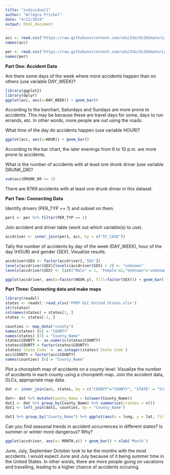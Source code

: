```yaml
---
title: "individual1"
author: "Allegra Frickel"
date: "4/11/2019"
output: html_document
---
```


```r
acc <- read.csv("https://raw.githubusercontent.com/xdaiISU/ds202materials/master/hwlabs/fars2017/accident.csv", stringsAsFactors = FALSE)
names(acc)
```

```r
per <- read.csv("https://raw.githubusercontent.com/xdaiISU/ds202materials/master/hwlabs/fars2017/person.csv", stringsAsFactors = FALSE)
names(per)
```

**Part One: Accident Data**

Are there some days of the week where more accidents happen than on others (use variable DAY_WEEK)?

```r
library(ggplot2)
library(dplyr)
ggplot(acc, aes(x=DAY_WEEK)) + geom_bar()
```

According to the barchart, Saturdays and Sundays are more prone to accidents. This may be because these are travel days for some, days to run errands, etc. In other words, more people are out using the roads.

What time of the day do accidents happen (use variable HOUR)?

```r
ggplot(acc, aes(x=HOUR)) + geom_bar()
```

According to the bar chart, the later evenings from 6 to 10 p.m. are more prone to accidents.

What is the number of accidents with at least one drunk driver (use variable DRUNK_DR)?

```r
sum(acc$DRUNK_DR >= 1)
```

There are 8769 accidents with at least one drunk driver in this dataset.

**Part Two: Connecting Data**

Identify drivers (PER_TYP == 1) and subset on them.

```r
per1 <- per %>% filter(PER_TYP == 1)
```

Join accident and driver table (work out which variable(s) to use).

```r
accdriver <- inner_join(per1, acc, by = c("ST_CASE"))
```

Tally the number of accidents by day of the week (DAY_WEEK), hour of the day (HOUR) and gender (SEX). Visualize results.

```r
accdriver$SEX <- factor(accdriver[,'SEX'])
levels(accdriver$SEX)[levels(accdriver$SEX) > 2] <- "unknown"
levels(accdriver$SEX) <- list("Male" = 1, 'Female'=2,"Unknown"='unknown')
```

```r
ggplot(accdriver, aes(x=factor(HOUR.y), fill=factor(SEX))) + geom_bar() + facet_grid(DAY_WEEK~SEX, scales="free", space="free") + xlab("Hour of the Day") + ylab("Number of Crashes") + ggtitle("Crashes of the Week by Hour and Sex") + guides(fill=guide_legend("SEX")) + scale_fill_discrete(name = "SEX", labels = c("Male","Female","Unknown"))
```

**Part Three: Connecting data and make maps**

```r
library(readxl)
states <- readxl::read_xlsx('FRPP GLC United States.xlsx')
str(states)
colnames(states) = states[1, ]
states <- states[-1, ]
```

```r
counties <- map_data("county")
names(states) [6] = "COUNTY"
names(states) [7] = "County_Name"
states$COUNTY <- as.numeric(states$COUNTY)
states$COUNTY = factor(states$COUNTY)
states$`State Code` =  as.integer(states$`State Code`)
acc$COUNTY = factor(acc$COUNTY)
names(counties) [6] = "County_Name"
```

Plot a choropleth map of accidents on a county level. Visualize the number of accidents in each county using a choropleth map. Join the accident data, GLCs, appropriate map data.

```r
dat <- inner_join(acc, states, by = c("COUNTY"="COUNTY", "STATE" = "State Code")) %>% select(LATITUDE, LONGITUD, COUNTY, "County_Name", DAY, MONTH, YEAR, HOUR, "State Name")
```

```r
dat<- dat %>% mutate(County_Name = tolower(County_Name))
dat1 <- dat %>% group_by(County_Name) %>% summarise(crashes = n())
dat1 <- left_join(dat1, counties, by = "County_Name")
```

```r
dat1 %>% group_by("County_Name") %>% ggplot(aes(x = long, y = lat, fill=crashes)) + geom_polygon(aes(group=group))
```

Can you find seasonal trends in accident occurrences in different states? Is summer or winter more dangerous? Why?

```r
ggplot(accdriver, aes(x= MONTH.x)) + geom_bar() + xlab('Month')
```

June, July, September October look to be the months with the most accidents. I would expect June and July because of it being summer time in the United States. In other words, there are more people going on vacations and travelling, leading to a higher chance of accidents occuring.


